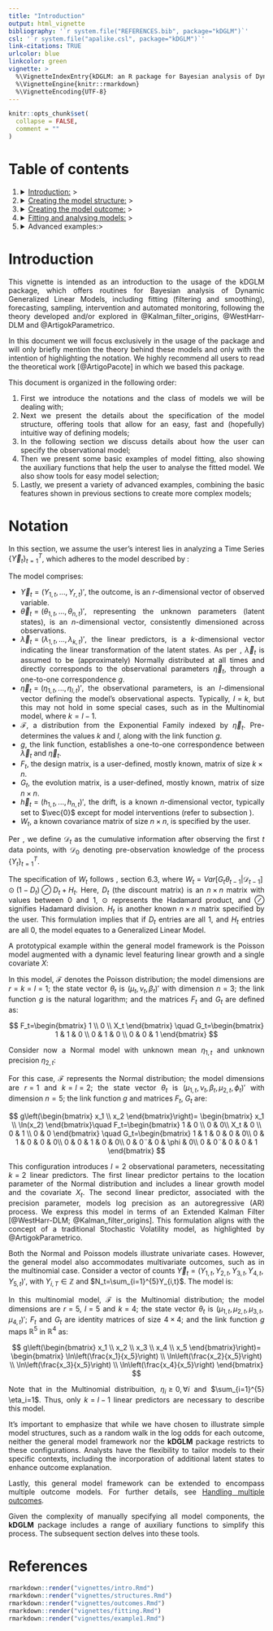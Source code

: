 ---
title: "Introduction"
output: html_vignette
bibliography: '`r system.file("REFERENCES.bib", package="kDGLM")`'
csl: '`r system.file("apalike.csl", package="kDGLM")`'
link-citations: TRUE
urlcolor: blue
linkcolor: green
vignette: >
  %\VignetteIndexEntry{kDGLM: an R package for Bayesian analysis of Dynamic Generialized Linear Models}
  %\VignetteEngine{knitr::rmarkdown}
  %\VignetteEncoding{UTF-8}
---

```{r, include = FALSE}
knitr::opts_chunk$set(
  collapse = FALSE,
  comment = ""
)
```

<style>
body {
text-align: justify}
</style>

<script type="text/x-mathjax-config">
MathJax.Hub.Config({
  TeX: { equationNumbers: { autoNumber: "AMS" } }
});
</script>

# Table of contents

<ol>
<li><details><summary>[Introduction:](intro.html) ></summary>
  <ul>
  <li>[Introduction](intro.html#introduction)
  <li>[Notation](intro.html#notation)
  </ul></details>
  </li>
<li><details><summary>[Creating the model structure:](structures.html) ></summary>
  <ul>
  <li>[A structure for polynomial trend models](structures.html#a-structure-for-polynomial-trend-models)
  <li>[A structure for dynamic regression models](structures.html#a-structure-for-dynamic-regression-models)
  <li>[A structure for harmonic trend models](structures.html#a-structure-for-harmonic-trend-models)
  <li>[A structure for autoregresive models](structures.html#a-structure-for-autoregresive-models)
  <li>[A structure for overdispersed models](structures.html#a-structure-for-overdispersed-models)
  <li>[Handling multiple structural blocks](structures.html#handling-multiple-structural-blocks)
  <li>[Handling multiple linear predictors](structures.html#handling-multiple-linear-predictors)
  <li>[Handling unknown components in the planning matrix $F_t$](structures.html#handling-unknown-components-in-the-planning-matrix-f_t)
  <li>[Special priors](structures.html#special-priors)
  </ul></details>
  </li>
<li><details><summary>[Creating the model outcome:](outcomes.html) > </summary>
  <ul>
  <li>[Normal case](outcomes.html#normal-case)
  <li>[Poisson case](outcomes.html#poisson-case)
  <li>[Gamma case](outcomes.html#gamma-case)
  <li>[Multinomial case](outcomes.html#multinomial-case)
  <li>[Handling multiple outcomes](outcomes.html#handling-multiple-outcomes)
  </ul></details>
  </li>
<li><details><summary>[Fitting and analysing models:](fitting.html) > </summary>
  <ul>
  <li>[Filtering and smoothing](fitting.html#filtering-and-smoothing)
  <li>[Extracting components](fitting.html#extracting-components)
  <li>[Forecasting](fitting.html#forecasting)
  <li>[Intervention and monitoring](fitting.html#intervention-and-monitoring)
  <li>[Tools for sensitivity analysis](fitting.html#tools-for-sensitivity-analysis)
  <li>[Sampling and hyper parameter estimation](fitting.html#sampling-and-hyper-parameter-estimation)
  </ul></details>
  </li>
<li><details><summary>Advanced examples:> </summary><ul>
  <li>[Space-time model hospital admissions from gastroenteritis](example1.html)
  </details>
</ul></li>
</ol>

# Introduction

This vignette is intended as an introduction to the usage of the kDGLM package, which offers routines for Bayesian analysis of Dynamic Generalized Linear Models, including fitting (filtering and smoothing), forecasting, sampling, intervention and automated monitoring, following the theory developed and/or explored in @Kalman_filter_origins, @WestHarr-DLM and @ArtigokParametrico.

In this document we will focus exclusively in the usage of the package and will only briefly mention the theory behind these models and only with the intention of highlighting the notation. We highly recommend all users to read the theoretical work [@ArtigoPacote] in which we based this package.

This document is organized in the following order: 

1. First we introduce the notations and the class of models we will be dealing with;
3. Next we present the details about the specification of the model structure, offering tools that allow for an easy, fast and (hopefully) intuitive way of defining models;
4. In the following section we discuss details about how the user can specify the observational model;
2. Then we present some basic examples of model fitting, also showing the auxiliary functions that help the user to analyse the fitted model. We also show tools for easy model selection;
5. Lastly, we present a variety of advanced examples, combining the basic features shown in previous sections to create more complex models;

# Notation


In this section, we assume the user's interest lies in analyzing a Time Series $\{\vec{Y}_t\}_{t=1}^T$, which adheres to the model described by \cite{ArtigokParametrico}:

\begin{equation}
\begin{aligned}
\vec{Y}_t|\vec{\eta}_t &\sim \mathcal{F}\left(\vec{\eta}_t\right),\\
g(\vec{\eta}_t) &=\vec{\lambda}_{t}=F_t'\vec{\theta}_t,\\
\vec{\theta}_t&=G_t\vec{\theta}_{t-1}+\vec{\omega}_t,\\
\vec{\omega}_t &\sim \mathcal{N}_n(\vec{h}_t,W_t),
\end{aligned}
\end{equation}

The model comprises:


 - $\vec{Y}_t=(Y_{1,t},...,Y_{r,t})'$, the outcome, is an $r$-dimensional vector of observed variable.
 - $\vec{\theta}_t=(\theta_{1,t},...,\theta_{n,t})'$, representing the unknown parameters (latent states), is an $n$-dimensional vector, consistently dimensioned across observations.
 - $\vec{\lambda}_t=(\lambda_{1,t},...,\lambda_{k,t})'$, the linear predictors, is a $k$-dimensional vector indicating the linear transformation of the latent states. As per \cite{ArtigokParametrico}, $\vec{\lambda}_t$ is assumed to be (approximately) Normally distributed at all times and directly corresponds to the observational parameters $\vec{\eta}_t$, through a one-to-one correspondence $g$.
 - $\vec{\eta}_t=(\eta_{1,t},...,\eta_{l,t})'$, the observational parameters, is an $l$-dimensional vector defining the model's observational aspects. Typically, $l=k$, but this may not hold in some special cases, such as in the Multinomial model, where $k=l-1$.
 - $\mathcal{F}$, a distribution from the Exponential Family indexed by $\vec{\eta}_t$. Pre-determines the values $k$ and $l$, along with the link function $g$.
 - $g$, the link function, establishes a one-to-one correspondence between $\vec{\lambda}_t$ and $\vec{\eta}_t$.
 - $F_t$, the design matrix, is a user-defined, mostly known,  matrix of size $k \times n$.
 - $G_t$, the evolution matrix, is a user-defined, mostly known,  matrix of size $n \times n$.
 - $\vec{h}_t=(h_{1,t},...,h_{n,t})'$, the drift, is a known $n$-dimensional vector, typically set to $\vec{0}$ except for model interventions (refer to subsection \ref{intervention}).
 - $W_t$, a known covariance matrix of size $n \times n$, is specified by the user.
 

Per \cite{WestHarr-DLM}, we define $\mathcal{D}_t$ as the cumulative information after observing the first $t$ data points, with $\mathcal{D}_0$ denoting pre-observation knowledge of the process $\{Y_t\}^T_{t=1}$.

The specification of $W_t$ follows \cite{WestHarr-DLM}, section 6.3,  where $W_t=Var[G_t\theta_{t-1}|\mathcal{D}_{t-1}] \odot (1-D_t) \oslash D_t + H_t$. Here, $D_t$ (the discount matrix) is an $n \times n$ matrix with values between $0$ and $1$, $\odot$ represents the Hadamard product, and $\oslash$ signifies Hadamard division. $H_t$ is another known $n \times n$ matrix specified by the user. This formulation implies that if $D_t$ entries are all $1$, and $H_t$ entries are all $0$, the model equates to a Generalized Linear Model. 

A prototypical example within the general model framework is the Poisson model augmented with a dynamic level featuring linear growth and a single covariate $X$:

\begin{equation}
\begin{aligned}
Y_t|\eta_t &\sim \mathcal{P}\left(\eta_t\right),\\
ln(\eta_t) &=\lambda_{t}=\mu_t+\beta_t X_t,\\
\mu_t&=\mu_{t-1}+\beta_{t-1}+\omega_{\mu,t},\\
\nu_t&=\nu_{t-1}+\omega_{\nu,t},\\
\beta_t&=\beta_{t-1}+\omega_{\beta,t},\\
\omega_{\mu,t},\omega_{\nu,t},\omega_{\beta,t} &\sim \mathcal{N}_3(\vec{0},W_t),
\end{aligned}
\end{equation}

In this model, $\mathcal{F}$ denotes the Poisson distribution; the model dimensions are $r=k=l=1$; the state vector $\theta_t$ is $(\mu_t,\nu_t,\beta_t)'$ with dimension $n=3$; the link function $g$ is the natural logarithm; and the matrices $F_t$ and $G_t$ are defined as:

$$
F_t=\begin{bmatrix}
    1 \\
    0 \\
    X_t 
\end{bmatrix} \quad
G_t=\begin{bmatrix}
    1 & 1 & 0 \\
    0 & 1 & 0 \\
    0 & 0 & 1 
\end{bmatrix}
$$

Consider now a Normal model with unknown mean $\eta_{1,t}$ and unknown precision $\eta_{2,t}$:

\begin{equation}
\begin{aligned}
Y_t|\eta_t &\sim \mathcal{N}\left(\eta_{1,t},\eta_{2,t}^{-1}\right),\\
\eta_{1,t} &=\lambda_{1,t}=\mu_{1,t}+\beta_t X_t,\\
ln(\eta_{2,t}) &=\lambda_{2,t}=\mu_{2,t},\\
\mu_{1,t}&=\mu_{1,t-1}+\beta_{t-1}+\omega_{\mu_1,t},\\
\nu_t&=\nu_{t-1}+\omega_{\nu,t},\\
\beta_t&=\beta_{t-1}+\omega_{\beta,t},\\
\mu_{2,t}&=\phi_{t-1}\mu_{2,t-1}+\omega_{\mu_2,t},\\
\phi_{t}&=\phi_{t-1}+\omega_{\phi,t},\\
\omega_{\mu_1,t},\omega_{\nu,t},\omega_{\mu,t},\omega_{\beta,t},\omega_{\phi,t} &\sim \mathcal{N}_5(\vec{0},W_t),
\end{aligned}
\end{equation}

For this case, $\mathcal{F}$ represents the Normal distribution; the model dimensions are $r=1$ and $k=l=2$; the state vector $\theta_t$ is $(\mu_{1,t},\nu_t,\beta_t,\mu_{2,t},\phi_t)'$ with dimension $n=5$; the link function $g$ and matrices $F_t$, $G_t$ are:

$$
g\left(\begin{bmatrix}
    x_1 \\
    x_2
\end{bmatrix}\right)= \begin{bmatrix}
    x_1 \\
    \ln(x_2)
\end{bmatrix}\quad
F_t=\begin{bmatrix}
    1 & 0 \\
    0 & 0\\
    X_t & 0 \\
    0 & 1 \\
    0 & 0
\end{bmatrix} \quad
G_t=\begin{bmatrix}
    1 & 1 & 0 & 0 & 0\\
    0 & 1 & 0 & 0 & 0\\
    0 & 0 & 1 & 0 & 0\\
    0 & 0¨& 0 & \phi & 0\\
    0 & 0¨& 0 & 0 & 1
\end{bmatrix}
$$

This configuration introduces $l=2$ observational parameters, necessitating $k=2$ linear predictors. The first linear predictor pertains to the location parameter of the Normal distribution and includes a linear growth model and the covariate $X_t$. The second linear predictor, associated with the precision parameter, models log precision as an autoregressive (AR) process. We express this model in terms of an Extended Kalman Filter [@WestHarr-DLM; @Kalman_filter_origins]. This formulation aligns with the concept of a traditional Stochastic Volatility model, as highlighted by @ArtigokParametrico.

Both the Normal and Poisson models illustrate univariate cases. However, the general model also accommodates multivariate outcomes, such as in the multinomial case. Consider a vector of counts $\vec{Y}_t=(Y_{1,t},Y_{2,t},Y_{3,t},Y_{4,t},Y_{5,t})'$, with $Y_{i,T} \in \mathbb{Z}$ and $N_t=\sum_{i=1}^{5}Y_{i,t}$. The model is:

\begin{equation}
\begin{aligned}
\vec{Y}_{5,t}|N_t,\vec{\eta}_{t} &\sim Multinomial\left(N_t,\vec{\eta}_{t}\right),\\
\ln\left(\frac{\eta_{i,t}}{\eta_{5,t}}\right) &=\lambda_{1,t}=\mu_{i,t},i=1,...,4\\
\mu_{i,t}&=\mu_{i,t-1}+\omega_{\mu_i,t},i=1,...,4\\
\omega_{\mu_1,t},\omega_{\mu_2,t},\omega_{\mu_3,t},\omega_{\mu_4,t} &\sim \mathcal{N}_4(\vec{0},W_t),
\end{aligned}
\end{equation}

In this multinomial model, $\mathcal{F}$ is the Multinomial distribution; the model dimensions are $r=5$, $l=5$ and $k=4$; the state vector $\theta_t$ is $(\mu_{1,t},\mu_{2,t},\mu_{3,t},\mu_{4,t})'$; $F_t$ and $G_t$ are identity matrices of size $4\times 4$; and the link function $g$ maps $\mathbb{R}^5$ in $\mathbb{R}^{4}$ as:

$$
g\left(\begin{bmatrix}
    x_1 \\
    x_2 \\
    x_3 \\
    x_4 \\
    x_5
\end{bmatrix}\right)= \begin{bmatrix}
    \ln\left(\frac{x_1}{x_5}\right) \\
    \ln\left(\frac{x_2}{x_5}\right) \\
    \ln\left(\frac{x_3}{x_5}\right) \\
    \ln\left(\frac{x_4}{x_5}\right)
\end{bmatrix}
$$

Note that in the Multinomial distribuition, $\eta_i\ge 0, \forall i$ and $\sum_{i=1}^{5} \eta_i=1$. Thus, only $k=l-1$ linear predictors are necessary to describe this model.

It's important to emphasize that while we have chosen to illustrate simple model structures, such as a random walk in the log odds for each outcome, neither the general model framework nor the **kDGLM** package restricts to these configurations. Analysts have the flexibility to tailor models to their specific contexts, including the incorporation of additional latent states to enhance outcome explanation.

Lastly, this general model framework can be extended to encompass multiple outcome models. For further details, see [Handling multiple outcomes](outcomes.html#handling-multiple-outcomes).

Given the complexity of manually specifying all model components, the **kDGLM** package includes a range of auxiliary functions to simplify this process. The subsequent section delves into these tools.

# References

```{r eval=FALSE, include=FALSE}
rmarkdown::render("vignettes/intro.Rmd")
rmarkdown::render("vignettes/structures.Rmd")
rmarkdown::render("vignettes/outcomes.Rmd")
rmarkdown::render("vignettes/fitting.Rmd")
rmarkdown::render("vignettes/example1.Rmd")
```

